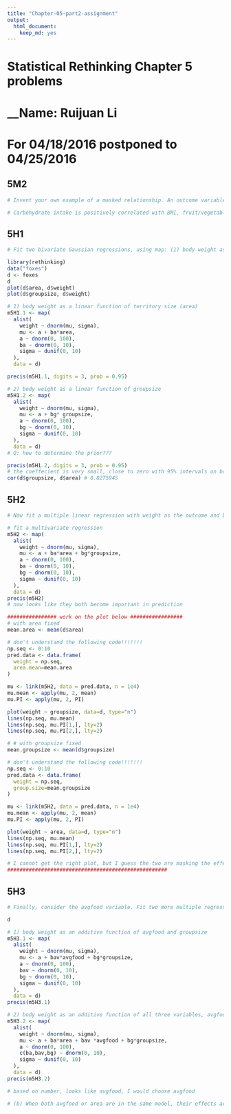 ```yaml
---
title: "Chapter-05-part2-assignment"
output: 
  html_document: 
    keep_md: yes
---
```

# Statistical Rethinking Chapter 5 problems

# __Name: Ruijuan Li


# For 04/18/2016 postponed to 04/25/2016

## 5M2 
```r
# Invent your own example of a masked relationship. An outcome variable should be correlated with both predictor variables, but in opposite directions. And the two predictor variables should be correlated with one another. 
```

```r
# Carbohydrate intake is positively correlated with BMI, fruit/vegetable intake is negatively correlated with BMI. Carbohydrate intake and fruit/vetetable intake are correlated with one another. 
```

## 5H1 
```r
# Fit two bivariate Gaussian regressions, using map: (1) body weight as a linear function of territory size (area), and (2) body weight as a linear function of groupsize. Plot the results of these regressions, displaying the MAP regression line and the 95% interval of the mean. Is either variable important for predicting fox body weight? 
```

```r
library(rethinking)
data("foxes")
d <- foxes
d
plot(d$area, d$weight)
plot(d$groupsize, d$weight)

# 1) body weight as a linear function of territory size (area)
m5H1.1 <- map(
  alist(
    weight ~ dnorm(mu, sigma),
    mu <- a + ba*area,
    a ~ dnorm(0, 100),
    ba ~ dnorm(0, 10),
    sigma ~ dunif(0, 10)
  ), 
  data = d)

precis(m5H1.1, digits = 3, prob = 0.95)

# 2) body weight as a linear function of groupsize
m5H1.2 <- map(
  alist(
    weight ~ dnorm(mu, sigma),
    mu <- a + bg* groupsize,
    a ~ dnorm(0, 100),
    bg ~ dnorm(0, 10),
    sigma ~ dunif(0, 10)
  ), 
  data = d)
# Q: how to determine the prior??? 

precis(m5H1.2, digits = 3, prob = 0.95)
# the coeffecient is very small, close to zero with 95% intervals on both sides of zero, seems not important 
cor(d$groupsize, d$area) # 0.8275945 
```

## 5H2 
```r
# Now fit a multiple linear regression with weight as the outcome and both area and groupsize as predictor variables. Plot the predictions of the model for each predictor, holding the other predictor constant at its mean. What does this model say about the importance of each variable? Why do you get different results than you got in the exercise just above?
```

```r
# fit a multivariate regression
m5H2 <- map(
  alist(
    weight ~ dnorm(mu, sigma),
    mu <- a + ba*area + bg*groupsize,
    a ~ dnorm(0, 100),
    ba ~ dnorm(0, 10),
    bg ~ dnorm(0, 10),
    sigma ~ dunif(0, 10)
  ), 
  data = d)
precis(m5H2)
# now looks like they both become important in prediction

################ work on the plot below #################
# with area fixed  
mean.area <- mean(d$area)

# don't understand the following code!!!!!!! 
np.seq <- 0:10
pred.data <- data.frame(
  weight = np.seq,
  area.mean=mean.area
)

mu <- link(m5H2, data = pred.data, n = 1e4)
mu.mean <- apply(mu, 2, mean)
mu.PI <- apply(mu, 2, PI)

plot(weight ~ groupsize, data=d, type="n")
lines(np.seq, mu.mean)
lines(np.seq, mu.PI[1,], lty=2)
lines(np.seq, mu.PI[2,], lty=2)

# # with groupsize fixed 
mean.groupsize <- mean(d$groupsize)

# don't understand the following code!!!!!!! 
np.seq <- 0:10
pred.data <- data.frame(
  weight = np.seq,
  group.size=mean.groupsize
)

mu <- link(m5H2, data = pred.data, n = 1e4)
mu.mean <- apply(mu, 2, mean)
mu.PI <- apply(mu, 2, PI)

plot(weight ~ area, data=d, type="n")
lines(np.seq, mu.mean)
lines(np.seq, mu.PI[1,], lty=2)
lines(np.seq, mu.PI[2,], lty=2)

# I cannot get the right plot, but I guess the two are masking the effect of each other because they are highly correlated. 
####################################################
```

## 5H3 
```r
# Finally, consider the avgfood variable. Fit two more multiple regressions: (1) body weight as an additive function of avgfood and groupsize, and (2) body weight as an additive function of all three variables, avgfood and groupsize and area. Compare the results of these models to the previous models you've fit, in the first two exercises. (a) Is avgfood or area a better predictor of body weight? If you had to choose one or the other to include in a model, which would it be? Support your assessment with any tables or plots you choose. 
```

```r
d

# 1) body weight as an additive function of avgfood and groupsize
m5H3.1 <- map(
  alist(
    weight ~ dnorm(mu, sigma),
    mu <- a + bav*avgfood + bg*groupsize,
    a ~ dnorm(0, 100),
    bav ~ dnorm(0, 10),
    bg ~ dnorm(0, 10),
    sigma ~ dunif(0, 10)
  ), 
  data = d)
precis(m5H3.1)

# 2) body weight as an additive function of all three variables, avgfood and groupsize and area
m5H3.2 <- map(
  alist(
    weight ~ dnorm(mu, sigma),
    mu <- a + ba*area + bav *avgfood + bg*groupsize, 
    a ~ dnorm(0, 100),
    c(ba,bav,bg) ~ dnorm(0, 10), 
    sigma ~ dunif(0, 10)
  ),
  data = d)
precis(m5H3.2)

# based on number, looks like avgfood, I would choose avgfood

# (b) When both avgfood or area are in the same model, their effects are reduced (closer to zero) and their standard errors are larger than when they are included in separate models. Can you explain this result?
```

















